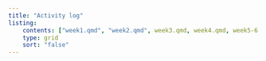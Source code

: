 ```yaml
---
title: "Activity log"
listing:
    contents: ["week1.qmd", "week2.qmd", week3.qmd, week4.qmd, week5-6.qmd, week7.qmd, week8.qmd, week9-12.qmd, week13-15.qmd, week16.qmd, week17.qmd, week18.qmd, week19.qmd, week20-22.qmd]
    type: grid
    sort: "false"
---
```

